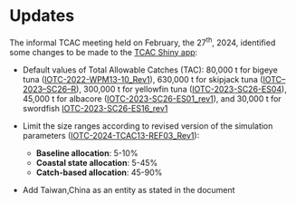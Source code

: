 # Updates

The informal TCAC meeting held on February, the 27^th^, 2024, identified some changes to be made to the [TCAC Shiny app](https://data.iotc.org/tcac13/simulations/):

-   Default values of Total Allowable Catches (TAC): 80,000 t for bigeye tuna ([IOTC-2022-WPM13-10_Rev1](https://iotc.org/documents/WPM/13/10)), 630,000 t for skipjack tuna ([IOTC–2023–SC26–R](https://iotc.org/documents/SC/26/RE)), 300,000 t for yellowfin tuna ([IOTC-2023-SC26-ES04](https://iotc.org/documents/SC/26/ES04E)), 45,000 t for albacore ([IOTC-2023-SC26-ES01_rev1](https://iotc.org/documents/SC/26/ES01E)), and 30,000 t for swordfish [IOTC-2023-SC26-ES16_rev1](https://iotc.org/documents/SC/26/ES16E)

-   Limit the size ranges according to revised version of the simulation parameters ([IOTC-2024-TCAC13-REF03_Rev1](https://iotc.org/documents/TCAC/13/Ref03)):

    -   **Baseline allocation**: 5-10%
    -   **Coastal state allocation**: 5-45%
    -   **Catch-based allocation**: 45-90%

-   Add Taiwan,China as an entity as stated in the document

<!-- # Technical changes -->

<!-- ## HISTORICAL_CATCH_ESTIMATES.csv -->

<!-- -   The term CPC actually regroups Members (CPs) and CNPCs, so the STATUS should not read "CPC" in the CPC dataset but MEMBER -->

<!-- -   Separate TWN from China -->

<!-- -   Add the code of the CPC/Observer (field CPC_OBS_CODE_SELECTED) for each fleet code -->
